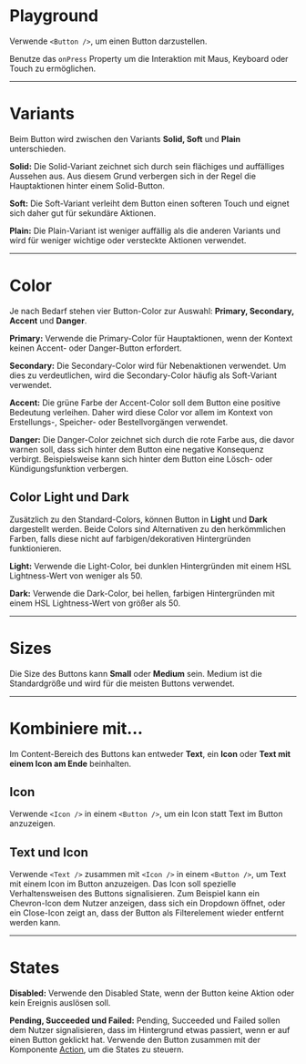 # Playground

Verwende `<Button />`, um einen Button darzustellen.

Benutze das `onPress` Property um die Interaktion mit Maus, Keyboard oder Touch
zu ermöglichen.

<LiveCodeEditor />

---

# Variants

Beim Button wird zwischen den Variants **Solid, Soft** und **Plain**
unterschieden.

<LiveCodeEditor example="variants" editorCollapsed />

**Solid:** Die Solid-Variant zeichnet sich durch sein flächiges und auffälliges
Aussehen aus. Aus diesem Grund verbergen sich in der Regel die Hauptaktionen
hinter einem Solid-Button.

**Soft:** Die Soft-Variant verleiht dem Button einen softeren Touch und eignet
sich daher gut für sekundäre Aktionen.

**Plain:** Die Plain-Variant ist weniger auffällig als die anderen Variants und
wird für weniger wichtige oder versteckte Aktionen verwendet.

---

# Color

Je nach Bedarf stehen vier Button-Color zur Auswahl: **Primary, Secondary,
Accent** und **Danger**.

<LiveCodeEditor example="colors" editorCollapsed />

**Primary:** Verwende die Primary-Color für Hauptaktionen, wenn der Kontext
keinen Accent- oder Danger-Button erfordert.

**Secondary:** Die Secondary-Color wird für Nebenaktionen verwendet. Um dies zu
verdeutlichen, wird die Secondary-Color häufig als Soft-Variant verwendet.

**Accent:** Die grüne Farbe der Accent-Color soll dem Button eine positive
Bedeutung verleihen. Daher wird diese Color vor allem im Kontext von
Erstellungs-, Speicher- oder Bestellvorgängen verwendet.

**Danger:** Die Danger-Color zeichnet sich durch die rote Farbe aus, die davor
warnen soll, dass sich hinter dem Button eine negative Konsequenz verbirgt.
Beispielsweise kann sich hinter dem Button eine Lösch- oder Kündigungsfunktion
verbergen.

## Color Light und Dark

Zusätzlich zu den Standard-Colors, können Button in **Light** und **Dark**
dargestellt werden. Beide Colors sind Alternativen zu den herkömmlichen Farben,
falls diese nicht auf farbigen/dekorativen Hintergründen funktionieren.

<LiveCodeEditor example="light" bgColor="dark" editorCollapsed />

<LiveCodeEditor example="dark" bgColor="light" editorCollapsed />

**Light:** Verwende die Light-Color, bei dunklen Hintergründen mit einem HSL
Lightness-Wert von weniger als 50.

**Dark:** Verwende die Dark-Color, bei hellen, farbigen Hintergründen mit einem
HSL Lightness-Wert von größer als 50.

---

# Sizes

Die Size des Buttons kann **Small** oder **Medium** sein. Medium ist die
Standardgröße und wird für die meisten Buttons verwendet.

<LiveCodeEditor example="sizes" editorCollapsed />

---

# Kombiniere mit...

Im Content-Bereich des Buttons kan entweder **Text**, ein **Icon** oder **Text
mit einem Icon am Ende** beinhalten.

## Icon

Verwende `<Icon />` in einem `<Button />`, um ein Icon statt Text im Button
anzuzeigen.

<LiveCodeEditor example="icon" editorCollapsed />

## Text und Icon

Verwende `<Text />` zusammen mit `<Icon />` in einem `<Button />`, um Text mit
einem Icon im Button anzuzeigen. Das Icon soll spezielle Verhaltensweisen des
Buttons signalisieren. Zum Beispiel kann ein Chevron-Icon dem Nutzer anzeigen,
dass sich ein Dropdown öffnet, oder ein Close-Icon zeigt an, dass der Button als
Filterelement wieder entfernt werden kann.

<LiveCodeEditor example="iconText" editorCollapsed />

---

# States

<LiveCodeEditor example="states" editorCollapsed />

**Disabled:** Verwende den Disabled State, wenn der Button keine Aktion oder
kein Ereignis auslösen soll.

**Pending, Succeeded und Failed:** Pending, Succeeded und Failed sollen dem
Nutzer signalisieren, dass im Hintergrund etwas passiert, wenn er auf einen
Button geklickt hat. Verwende den Button zusammen mit der Komponente
[Action](/03-components/actions/action), um die States zu steuern.
